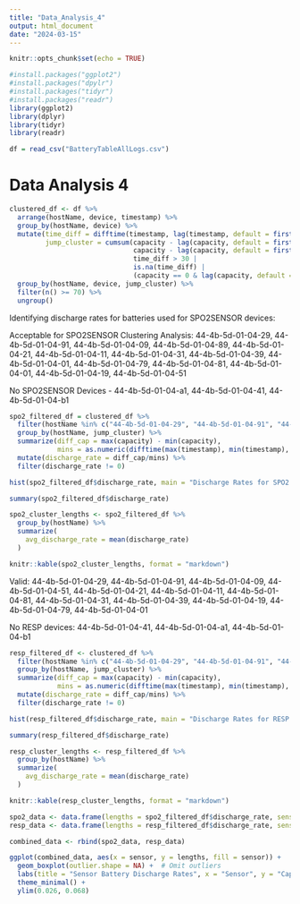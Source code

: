 ```yaml
---
title: "Data_Analysis_4"
output: html_document
date: "2024-03-15"
---
```


```r
knitr::opts_chunk$set(echo = TRUE)
```

```r
#install.packages("ggplot2")
#install.packages("dpylr")
#install.packages("tidyr")
#install.packages("readr")
library(ggplot2)
library(dplyr)
library(tidyr)
library(readr)
```

```r
df = read_csv("BatteryTableAllLogs.csv")
```

# Data Analysis 4

```r

clustered_df <- df %>%
  arrange(hostName, device, timestamp) %>%
  group_by(hostName, device) %>%
  mutate(time_diff = difftime(timestamp, lag(timestamp, default = first(timestamp)), units = "mins"),
         jump_cluster = cumsum(capacity - lag(capacity, default = first(capacity)) >= 10 |
                               capacity - lag(capacity, default = first(capacity)) <= -10 |
                               time_diff > 30 | 
                               is.na(time_diff) |
                               (capacity == 0 & lag(capacity, default = first(capacity)) != 0))) %>%
  group_by(hostName, device, jump_cluster) %>%
  filter(n() >= 70) %>%
  ungroup()

```

Identifying discharge rates for batteries used for SPO2SENSOR devices:

Acceptable for SPO2SENSOR Clustering Analysis: 44-4b-5d-01-04-29, 44-4b-5d-01-04-91, 44-4b-5d-01-04-09, 44-4b-5d-01-04-89, 44-4b-5d-01-04-21, 44-4b-5d-01-04-11, 44-4b-5d-01-04-31, 44-4b-5d-01-04-39, 44-4b-5d-01-04-01, 44-4b-5d-01-04-79, 44-4b-5d-01-04-81, 44-4b-5d-01-04-01, 44-4b-5d-01-04-19, 44-4b-5d-01-04-51

No SPO2SENSOR Devices - 44-4b-5d-01-04-a1, 44-4b-5d-01-04-41, 44-4b-5d-01-04-b1

```r
spo2_filtered_df = clustered_df %>%
  filter(hostName %in% c("44-4b-5d-01-04-29", "44-4b-5d-01-04-91", "44-4b-5d-01-04-09", "44-4b-5d-01-04-89", "44-4b-5d-01-04-21", "44-4b-5d-01-04-11", "44-4b-5d-01-04-31", "44-4b-5d-01-04-39", "44-4b-5d-01-04-01", "44-4b-5d-01-04-79", "44-4b-5d-01-04-81", "44-4b-5d-01-04-01", "44-4b-5d-01-04-19"," 44-4b-5d-01-04-51"), device == "SPO2SENSOR") %>%
  group_by(hostName, jump_cluster) %>%
  summarize(diff_cap = max(capacity) - min(capacity), 
            mins = as.numeric(difftime(max(timestamp), min(timestamp), units = "mins"))) %>%
  mutate(discharge_rate = diff_cap/mins) %>%
  filter(discharge_rate != 0)
```

```r
hist(spo2_filtered_df$discharge_rate, main = "Discharge Rates for SPO2 Sensor Batteries", xlab = "Discharge Rate(Capacity/Minute)", ylab = "Frequency")
```

```r
summary(spo2_filtered_df$discharge_rate)
```

```r

spo2_cluster_lengths <- spo2_filtered_df %>%
  group_by(hostName) %>%
  summarize(
    avg_discharge_rate = mean(discharge_rate) 
  )

knitr::kable(spo2_cluster_lengths, format = "markdown")

```



Valid: 
44-4b-5d-01-04-29, 44-4b-5d-01-04-91, 44-4b-5d-01-04-09, 44-4b-5d-01-04-51, 44-4b-5d-01-04-21, 44-4b-5d-01-04-11, 44-4b-5d-01-04-81, 44-4b-5d-01-04-31, 44-4b-5d-01-04-39,
44-4b-5d-01-04-19, 44-4b-5d-01-04-79, 44-4b-5d-01-04-01

No RESP devices: 44-4b-5d-01-04-41, 44-4b-5d-01-04-a1, 44-4b-5d-01-04-b1

```r
resp_filtered_df <- clustered_df %>%
  filter(hostName %in% c("44-4b-5d-01-04-29", "44-4b-5d-01-04-91", "44-4b-5d-01-04-09", "44-4b-5d-01-04-51", "44-4b-5d-01-04-21", "44-4b-5d-01-04-11", "44-4b-5d-01-04-81", "44-4b-5d-01-04-31", "44-4b-5d-01-04-39", "44-4b-5d-01-04-19", "44-4b-5d-01-04-79", "44-4b-5d-01-04-01"), device == "RESPSENSOR") %>%
  group_by(hostName, jump_cluster) %>%
  summarize(diff_cap = max(capacity) - min(capacity), 
            mins = as.numeric(difftime(max(timestamp), min(timestamp), units = "mins"))) %>%
  mutate(discharge_rate = diff_cap/mins) %>%
  filter(discharge_rate != 0)
```

```r
hist(resp_filtered_df$discharge_rate, main = "Discharge Rates for RESP Sensor Batteries", xlab = "Discharge Rate(Capacity in Percentage/Minute)", ylab = "Frequency")
```

```r
summary(resp_filtered_df$discharge_rate)
```

```r

resp_cluster_lengths <- resp_filtered_df %>%
  group_by(hostName) %>%
  summarize(
    avg_discharge_rate = mean(discharge_rate) 
  )

knitr::kable(resp_cluster_lengths, format = "markdown")

```




```r
spo2_data <- data.frame(lengths = spo2_filtered_df$discharge_rate, sensor = "SPO2SENSOR")
resp_data <- data.frame(lengths = resp_filtered_df$discharge_rate, sensor = "RESPSENSOR")

combined_data <- rbind(spo2_data, resp_data)

ggplot(combined_data, aes(x = sensor, y = lengths, fill = sensor)) +
  geom_boxplot(outlier.shape = NA) +  # Omit outliers
  labs(title = "Sensor Battery Discharge Rates", x = "Sensor", y = "Capacity per min(percentage/min)") +
  theme_minimal() +
  ylim(0.026, 0.068)
```